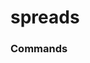 # spreads


### Commands
<ul className='grid grid-cols-1 md:grid-cols-2 lg:grid-cols-3 xl:grid-cols-4 gap-4 -ml-6'>
<ReferenceCard
    title="TREASURY_EFFR"
    description="Select Treasury Bill. Get Selected Treasury Bill Minus Federal Funds Rate. Constant maturity is..."
    url="spreads/treasury_effr"
    command
/><ReferenceCard
    title="TMC_EFFR"
    description="Select Treasury Constant Maturity. Get data for Selected Treasury Constant Maturity Minus Federal..."
    url="spreads/tmc_effr"
    command
/><ReferenceCard
    title="TMC"
    description="Treasury Constant Maturity. Get data for 10-Year Treasury Constant Maturity Minus Selected..."
    url="spreads/tmc"
    command
/>
</ul>

